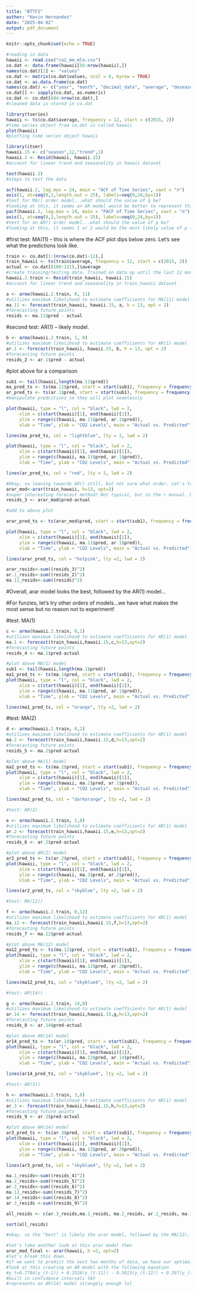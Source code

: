```yaml
---
title: "BTTF2"
author: "Kevin Hernandez"
date: "2025-04-02"
output: pdf_document
---
```


```r
knitr::opts_chunk$set(echo = TRUE)
```


```r
#reading in data
hawaii <- read.csv("co2_mm_mlo.csv")
co.dat <- data.frame(hawaii[56:nrow(hawaii),])
names(co.dat)[1] <- "values"
co.dat <- matrix(co.dat$values, ncol = 8, byrow = TRUE)
co.dat <- as.data.frame(co.dat)
names(co.dat) <- c("year", "month", "decimal_date", "average", "deseasonalized", "ndays", "sdev", "unc")
co.dat[] <- sapply(co.dat, as.numeric)
co.dat <- co.dat[684:nrow(co.dat),]
#cleaned data is stored in co.dat
```

```r
library(tseries)
hawaii <- ts(co.dat$average, frequency = 12, start = c(2015, 2))
#time series object from co.dat is called hawaii
plot(hawaii)
#plotting time series object hawaii
```

```r
library(itsmr)
hawaii.15 <- c("season",12,"trend",1)
hawaii.2 <- Resid(hawaii, hawaii.15)
#account for linear trend and seasonality in hawaii dataset

test(hawaii.2)
#steps to test the data
```
```r
acf(hawaii.2, lag.max = 24, main = "ACF of Time Series", xaxt = "n")
axis(1, at=seq(0,2,length.out = 25), labels=seq(0,24,by=1))
#test for MA() order model...what should the value of q be?
#looking at this, it seems an AR model would be better to represent this data, as there is no dramatic drop-off in the ACF plot
pacf(hawaii.2, lag.max = 24, main = "PACF of Time Series", xaxt = "n")
axis(1, at=seq(0,2,length.out = 25), labels=seq(0,24,by=1))
#test for an AR() order model...what should the value of p be?
#looking at this, it seems 1 or 2 would be the most likely value of p (the PACF cuts off after lag 2)
```
#first test: MA(11) -- this is where the ACF plot dips below zero. Let's see what the predictions look like.

```r
train <- co.dat[1:(nrow(co.dat)-12),]
train_hawaii <- ts(train$average, frequency = 12, start = c(2015, 2))
actual <- co.dat[(109:121),]$average
#create training/testing data. Trained on data up until the last 12 months. Tested on last 12 months in data. This way we can include a full cycle.
hawaii.2.train <- Resid(train_hawaii, hawaii.15)
#account for linear trend and seasonality in train_hawaii dataset
```

```r
a <- arma(hawaii.2.train, 0, 11)
#utilizes maximum likelihood to estimate coefficients for MA(11) model
ma.11 <- forecast(train_hawaii, hawaii.15, a, h = 13, opt = 2)
#forecasting future points
resids <- ma.11$pred - actual
```
#second test: AR(1) -- likely model.
```r
b <- arma(hawaii.2.train, 1, 0)
#utilizes maximum likelihood to estimate coefficients for AR(1) model
ar.1 <- forecast(train_hawaii, hawaii.15, b, h = 13, opt = 2)
#forecasting future points
resids_2 <- ar.1$pred - actual
```
#plot above for a comparison
```r
sub1 <- tail(hawaii,length(ma.11$pred))
ma_pred_ts <- ts(ma.11$pred, start = start(sub1), frequency = frequency(sub1))
ar_pred_ts <- ts(ar.1$pred, start = start(sub1), frequency = frequency(sub1))
#manipulate predcitions so they will plot seamlessly
```

```r
plot(hawaii, type = "l", col = "black", lwd = 2, 
     xlim = c(start(hawaii)[1], end(hawaii)[1]), 
     ylim = range(c(hawaii, ma.11$pred, ar.1$pred)),
     xlab = "Time", ylab = "CO2 Levels", main = "Actual vs. Predicted")

lines(ma_pred_ts, col = "lightblue", lty = 2, lwd = 2)
```

```r
plot(hawaii, type = "l", col = "black", lwd = 2, 
     xlim = c(start(hawaii)[1], end(hawaii)[1]), 
     ylim = range(c(hawaii, ma.11$pred, ar.1$pred)),
     xlab = "Time", ylab = "CO2 Levels", main = "Actual vs. Predicted")

lines(ar_pred_ts, col = "red", lty = 2, lwd = 2)
```



```r
#Okay, so leaning towards AR() still, but not sure what order. Let's try something different.
arar_mod<-arar(train_hawaii, h=13, opt=2)
#super interesting forecast method? Not typical, but in the r manual. Displays optimal lags, coefficients, and filter info.
resids_3 <- arar_mod$pred-actual

#add to above plot
```

```r
arar_pred_ts <- ts(arar_mod$pred, start = start(sub1), frequency = frequency(sub1))
```

```r
plot(hawaii, type = "l", col = "black", lwd = 2, 
     xlim = c(start(hawaii)[1], end(hawaii)[1]), 
     ylim = range(c(hawaii, ma.11$pred, ar.1$pred)),
     xlab = "Time", ylab = "CO2 Levels", main = "Actual vs. Predicted")

lines(arar_pred_ts, col = "hotpink", lty =2, lwd = 2)
```

```r
arar_resids<-sum((resids_3)^2)
ar.1_resids<-sum((resids_2)^2)
ma.11_resids<-sum((resids)^2)
```

#Overall, arar model looks the best, followed by the AR(1) model...

#For funzies, let's try other orders of models...we have what makes the most sense but no reason not to experiment!

#test: MA(1)

```r
c <- arma(hawaii.2.train, 0,1)
#utilizes maximum likelihood to estimate coefficients for AR(1) model
ma.1 <- forecast(train_hawaii,hawaii.15,c,h=13,opt=2)
#forecasting future points
resids_4 <- ma.1$pred-actual
```
```r
#plot above MA(1) model
sub1 <- tail(hawaii,length(ma.1$pred))
ma1_pred_ts <- ts(ma.1$pred, start = start(sub1), frequency = frequency(sub1))
plot(hawaii, type = "l", col = "black", lwd = 2, 
     xlim = c(start(hawaii)[1], end(hawaii)[1]), 
     ylim = range(c(hawaii, ma.11$pred, ar.1$pred)),
     xlab = "Time", ylab = "CO2 Levels", main = "Actual vs. Predicted")

lines(ma1_pred_ts, col = "orange", lty =2, lwd = 2)
```

#test: MA(2)

```r
d <- arma(hawaii.2.train, 0,2)
#utilizes maximum likelihood to estimate coefficients for AR(1) model
ma.2 <- forecast(train_hawaii,hawaii.15,d,h=13,opt=2)
#forecasting future points
resids_5 <- ma.2$pred-actual
```
```r
#plot above MA(1) model
ma2_pred_ts <- ts(ma.2$pred, start = start(sub1), frequency = frequency(sub1))
plot(hawaii, type = "l", col = "black", lwd = 2, 
     xlim = c(start(hawaii)[1], end(hawaii)[1]), 
     ylim = range(c(hawaii, ma.2$pred, ar.1$pred)),
     xlab = "Time", ylab = "CO2 Levels", main = "Actual vs. Predicted")

lines(ma2_pred_ts, col = "darkorange", lty =2, lwd = 2)
```

```r
#test: AR(2)

e <- arma(hawaii.2.train, 2,0)
#utilizes maximum likelihood to estimate coefficients for AR(1) model
ar.2 <- forecast(train_hawaii,hawaii.15,e,h=13,opt=2)
#forecasting future points
resids_6 <- ar.2$pred-actual

#plot above AR(2) model
ar2_pred_ts <- ts(ar.2$pred, start = start(sub1), frequency = frequency(sub1))
plot(hawaii, type = "l", col = "black", lwd = 2, 
     xlim = c(start(hawaii)[1], end(hawaii)[1]), 
     ylim = range(c(hawaii, ma.2$pred, ar.2$pred)),
     xlab = "Time", ylab = "CO2 Levels", main = "Actual vs. Predicted")

lines(ar2_pred_ts, col = "skyblue", lty =2, lwd = 2)


```
```r
#test: MA(12))

f <- arma(hawaii.2.train, 0,12)
#utilizes maximum likelihood to estimate coefficients for AR(1) model
ma.12 <- forecast(train_hawaii,hawaii.15,f,h=13,opt=2)
#forecasting future points
resids_7 <- ma.12$pred-actual

#plot above MA(12) model
ma12_pred_ts <- ts(ma.12$pred, start = start(sub1), frequency = frequency(sub1))
plot(hawaii, type = "l", col = "black", lwd = 2, 
     xlim = c(start(hawaii)[1], end(hawaii)[1]), 
     ylim = range(c(hawaii, ma.12$pred, ar.2$pred)),
     xlab = "Time", ylab = "CO2 Levels", main = "Actual vs. Predicted")

lines(ma12_pred_ts, col = "skyblue4", lty =2, lwd = 2)


```
```r
#test: AR(14))

g <- arma(hawaii.2.train, 14,0)
#utilizes maximum likelihood to estimate coefficients for AR(1) model
ar.14 <- forecast(train_hawaii,hawaii.15,g,h=13,opt=2)
#forecasting future points
resids_8 <- ar.14$pred-actual

#plot above AR(14) model
ar14_pred_ts <- ts(ar.14$pred, start = start(sub1), frequency = frequency(sub1))
plot(hawaii, type = "l", col = "black", lwd = 2, 
     xlim = c(start(hawaii)[1], end(hawaii)[1]), 
     ylim = range(c(hawaii, ma.12$pred, ar.14$pred)),
     xlab = "Time", ylab = "CO2 Levels", main = "Actual vs. Predicted")

lines(ar14_pred_ts, col = "skyblue4", lty =2, lwd = 2)


```
```r
#test: AR(3))

h <- arma(hawaii.2.train, 3,0)
#utilizes maximum likelihood to estimate coefficients for AR(1) model
ar.3 <- forecast(train_hawaii,hawaii.15,h,h=13,opt=2)
#forecasting future points
resids_9 <- ar.3$pred-actual

#plot above AR(14) model
ar3_pred_ts <- ts(ar.3$pred, start = start(sub1), frequency = frequency(sub1))
plot(hawaii, type = "l", col = "black", lwd = 2, 
     xlim = c(start(hawaii)[1], end(hawaii)[1]), 
     ylim = range(c(hawaii, ma.12$pred, ar.3$pred)),
     xlab = "Time", ylab = "CO2 Levels", main = "Actual vs. Predicted")

lines(ar3_pred_ts, col = "skyblue4", lty =2, lwd = 2)
```
```r
ma.1_resids<-sum((resids_4)^2)
ma.2_resids<-sum((resids_5)^2)
ar.2_resids<-sum((resids_6)^2)
ma.12_resids<-sum((resids_7)^2)
ar.14_resids<-sum((resids_8)^2)
ar.3_resids <-sum((resids_9)^2)

all_resids <- c(ar.3_resids,ma.1_resids, ma.2_resids, ar.2_resids, ma.12_resids, ar.14_resids, ar.1_resids, arar_resids, ma.11_resids)

sort(all_resids)

#okay, so the "best" is likely the arar model, followed by the MA(12), the AR(14), the AR(2), the MA(11), the AR(1), the MA(1), and the MA(2).

#let's take another look at this arar model then
arar_mod_final <- arar(hawaii, h =2, opt=2)
#let's break this down.
#if we want to predict the next two months of data, we have our optimal lags
#look at this creating an AR model with the following equation
#y_t=0.7784(y_(t-1)) + 0.2528(y_(t-11)) - 0.5813(y_(t-12)) + 0.267(y_(t-14))
#built in confidence intervals YAY 
#represents an AR(14) model strangely enough lol

```